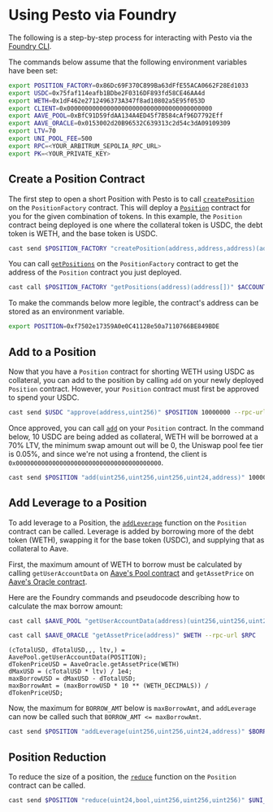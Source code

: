 # Using Pesto via Foundry

The following is a step-by-step process for interacting with Pesto via the [Foundry CLI](https://book.getfoundry.sh/).

The commands below assume that the following environment variables have been set:

```bash
export POSITION_FACTORY=0x86Dc69F370C899Ba63dFfE55ACA0662F28Ed1033
export USDC=0x75faf114eafb1BDbe2F0316DF893fd58CE46AA4d
export WETH=0x1dF462e2712496373A347f8ad10802a5E95f053D
export CLIENT=0x0000000000000000000000000000000000000000
export AAVE_POOL=0xBfC91D59fdAA134A4ED45f7B584cAf96D7792Eff
export AAVE_ORACLE=0x0153002d20B96532C639313c2d54c3dA09109309
export LTV=70
export UNI_POOL_FEE=500
export RPC=<YOUR_ARBITRUM_SEPOLIA_RPC_URL>
export PK=<YOUR_PRIVATE_KEY>
```

## Create a Position Contract

The first step to open a short Position with Pesto is to call [`createPosition`](/technical-docs/contracts/position-factory#createposition) on the `PositionFactory` contract. This will deploy a [`Position`](/technical-docs/contracts/position.mdx) contract for you for the given combination of tokens. In this example, the `Position` contract being deployed is one where the collateral token is USDC, the debt token is WETH, and the base token is USDC.

```bash
cast send $POSITION_FACTORY "createPosition(address,address,address)(address)" $USDC $WETH $USDC --rpc-url $RPC --private-key $PK
```

You can call [`getPositions`](/technical-docs/contracts/position-factory#getpositions) on the `PositionFactory` contract to get the address of the `Position` contract you just deployed.

```bash
cast call $POSITION_FACTORY "getPositions(address)(address[])" $ACCOUNT --rpc-url $RPC
```

To make the commands below more legible, the contract's address can be stored as an environment variable.

```bash
export POSITION=0xf7502e17359A0e0C41128e50a7110766BE849BDE
```

## Add to a Position

Now that you have a `Position` contract for shorting WETH using USDC as collateral, you can add to the position by calling `add` on your newly deployed `Position` contract. However, your `Position` contract must first be approved to spend your USDC.

```bash
cast send $USDC "approve(address,uint256)" $POSITION 10000000 --rpc-url $RPC --private-key $PK
```

Once approved, you can call [`add`](/technical-docs/contracts/position#add) on your `Position` contract. In the command below, 10 USDC are being added as collateral, WETH will be borrowed at a 70% LTV, the minimum swap amount out will be 0, the Uniswap pool fee tier is 0.05%, and since we're not using a frontend, the client is `0x0000000000000000000000000000000000000000`.

```bash
cast send $POSITION "add(uint256,uint256,uint256,uint24,address)" 10000000 $LTV 0 $UNI_POOL_FEE $CLIENT --rpc-url $RPC --private-key $PK
```

## Add Leverage to a Position

To add leverage to a Position, the [`addLeverage`](/technical-docs/contracts/position#addleverage) function on the `Position` contract can be called. Leverage is added by borrowing more of the debt token (WETH), swapping it for the base token (USDC), and supplying that as collateral to Aave.

First, the maximum amount of WETH to borrow must be calculated by calling `getUserAccountData` on [Aave's Pool contract](https://docs.aave.com/developers/core-contracts/pool#getuseraccountdata) and `getAssetPrice` on [Aave's Oracle contract](https://docs.aave.com/developers/core-contracts/aaveoracle#getassetprice).

Here are the Foundry commands and pseudocode describing how to calculate the max borrow amount:

```bash
cast call $AAVE_POOL "getUserAccountData(address)(uint256,uint256,uint256,uint256,uint256,uint256)" $POSITION --rpc-url $RPC
```

```bash
cast call $AAVE_ORACLE "getAssetPrice(address)" $WETH --rpc-url $RPC
```

```solidity
(cTotalUSD, dTotalUSD,,, ltv,) = AavePool.getUserAccountData(POSITION);
dTokenPriceUSD = AaveOracle.getAssetPrice(WETH)
dMaxUSD = (cTotalUSD * ltv) / 1e4;
maxBorrowUSD = dMaxUSD - dTotalUSD;
maxBorrowAmt = (maxBorrowUSD * 10 ** (WETH_DECIMALS)) / dTokenPriceUSD;
```

Now, the maximum for `BORROW_AMT` below is `maxBorrowAmt`, and `addLeverage` can now be called such that `BORROW_AMT <= maxBorrowAmt`.

```bash
cast send $POSITION "addLeverage(uint256,uint256,uint24,address)" $BORROW_AMT 0 $UNI_POOL_FEE $CLIENT --rpc-url $RPC --private-key $PK
```

## Position Reduction

To reduce the size of a position, the [`reduce`](/technical-docs/contracts/position#reduce) function on the `Position` contract can be called.

```bash
cast send $POSITION "reduce(uint24,bool,uint256,uint256,uint256)" $UNI_POOL_FEE false 0 1000 0 --rpc-url $RPC --private-key $PK
```
